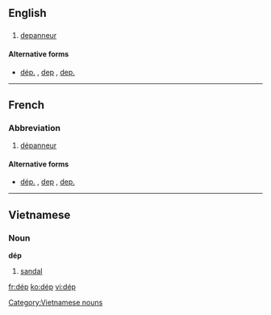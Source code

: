 ==English==

==={{abbreviation}}===
{{infl|en|abbreviation}}

# {{Quebec|lang=en}} [[depanneur]]

====Alternative forms====
* [[dép.]] , [[dep]] , [[dep.]]

----

==French==

===Abbreviation===
{{infl|fr|abbreviation}}

# {{abbreviation|lang=fr}} {{Canada|lang=fr}} [[dépanneur]]

====Alternative forms====
* [[dép.]] , [[dep]] , [[dep.]]

----

==Vietnamese==

===Noun===
'''dép'''

# [[sandal]]

{{vi-attention}}

[[Category:Vietnamese nouns]]

[[fr:dép]]
[[ko:dép]]
[[vi:dép]]